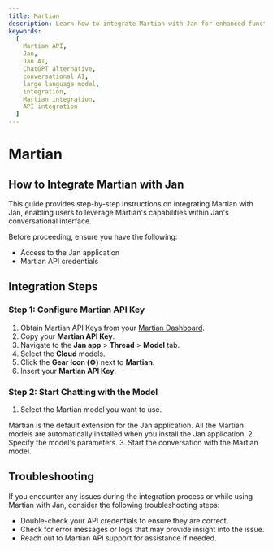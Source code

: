 ```yaml
---
title: Martian
description: Learn how to integrate Martian with Jan for enhanced functionality.
keywords:
  [
    Martian API,
    Jan,
    Jan AI,
    ChatGPT alternative,
    conversational AI,
    large language model,
    integration,
    Martian integration,
    API integration
  ]
---
```



# Martian

## How to Integrate Martian with Jan

This guide provides step-by-step instructions on integrating Martian with Jan, enabling users to leverage Martian's capabilities within Jan's conversational interface.

Before proceeding, ensure you have the following:
- Access to the Jan application
- Martian API credentials

## Integration Steps

<Steps>

### Step 1: Configure Martian API Key
1. Obtain Martian API Keys from your [Martian Dashboard](https://auth.withmartian.com/).
2. Copy your **Martian API Key**.
3. Navigate to the **Jan app** > **Thread** > **Model** tab.
4. Select the **Cloud** models.
5. Click the **Gear Icon (⚙️)** next to **Martian**.
6. Insert your **Martian API Key**.


### Step 2: Start Chatting with the Model

1. Select the Martian model you want to use.
<Callout type='info'>
Martian is the default extension for the Jan application. All the Martian models are automatically installed when you install the Jan application.
</Callout>
2. Specify the model's parameters.
3. Start the conversation with the Martian model.

</Steps>

## Troubleshooting

If you encounter any issues during the integration process or while using Martian with Jan, consider the following troubleshooting steps:

- Double-check your API credentials to ensure they are correct.
- Check for error messages or logs that may provide insight into the issue.
- Reach out to Martian API support for assistance if needed.